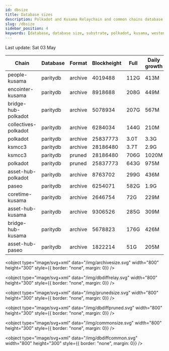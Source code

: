 ```yaml
---
id: dbsize
title: Database sizes
description: Polkadot and Kusama Relaychain and common chains database sizes
slug: /dbsize
sidebar_position: 4
keywords: [database, database size, substrate, polkadot, kusama, westend]
---
```



Last update: Sat 03 May

| Chain    | Database   | Format | Blockheight | Full         | Daily growth |
| ------------------------| ----------- | -------- | ------- | ---------- | ----- | 
| people-kusama | paritydb | archive | 4019488 | 112G | 413M |
| encointer-kusama | paritydb | archive | 8918688 | 208G | 449M |
| bridge-hub-polkadot | paritydb | archive | 5078934 | 207G | 567M |
| collectives-polkadot | paritydb | archive | 6284034 | 144G | 210M |
| polkadot | paritydb | archive | 25837773 | 3.0T | 3.3G |
| ksmcc3 | paritydb | archive | 28186480 | 3.7T | 2.9G |
| ksmcc3 | paritydb | pruned | 28186480 | 706G | 1020M |
| polkadot | paritydb | pruned | 25837773 | 643G | 975M |
| asset-hub-polkadot | paritydb | archive | 8763702 | 299G | 436M |
| paseo | paritydb | archive | 6254071 | 582G | 1.9G |
| coretime-kusama | paritydb | archive | 2646754 | 72G | 229M |
| asset-hub-kusama | paritydb | archive | 9306526 | 285G | 309M |
| bridge-hub-kusama | paritydb | archive | 5678823 | 176G | 426M |
| asset-hub-paseo | paritydb | archive | 1822214 | 51G | 205M |
<object type="image/svg+xml" data="/img/archivesize.svg" width="800" height="300" style={{ border: "none", margin: 0}} />

<object type="image/svg+xml" data="/img/dbdiffrelay.svg" width="800" height="300" style={{ border: "none", margin: 0}} />

<object type="image/svg+xml" data="/img/prunedsize.svg" width="800" height="300" style={{ border: "none", margin: 0}} />

<object type="image/svg+xml" data="/img/dbdiffpruned.svg" width="800" height="300" style={{ border: "none", margin: 0}} />

<object type="image/svg+xml" data="/img/commonsize.svg" width="800" height="300" style={{ border: "none", margin: 0}} />

<object type="image/svg+xml" data="/img/dbdiffcommon.svg" width="800" height="300" style={{ border: "none", margin: 0}} />
